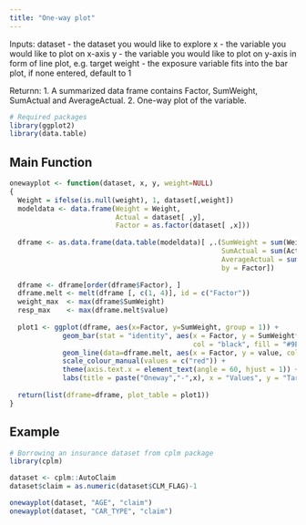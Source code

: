 ```yaml
---
title: "One-way plot"
---
```

  
Inputs:
  dataset - the dataset you would like to explore
  x - the variable you would like to plot on x-axis
  y - the variable you would like to plot on y-axis in form of line plot, e.g. target
  weight - the exposure variable fits into the bar plot, if none entered, default to 1
  
Returnn:
  1. A summarized data frame contains Factor, SumWeight, SumActual and AverageActual.
  2. One-way plot of the variable. 

```r
# Required packages
library(ggplot2)
library(data.table)
```

## Main Function

```r
onewayplot <- function(dataset, x, y, weight=NULL)
{
  Weight = ifelse(is.null(weight), 1, dataset[,weight])
  modeldata <- data.frame(Weight = Weight,
                          Actual = dataset[ ,y],
                          Factor = as.factor(dataset[ ,x]))
    
  dframe <- as.data.frame(data.table(modeldata)[ ,.(SumWeight = sum(Weight),
                                                    SumActual = sum(Actual),
                                                    AverageActual = sum(Actual)/sum(Weight)),
                                                    by = Factor])
    
  dframe <- dframe[order(dframe$Factor), ]
  dframe.melt <- melt(dframe [, c(1, 4)], id = c("Factor"))
  weight_max  <- max(dframe$SumWeight)
  resp_max    <- max(dframe.melt$value)
    
  plot1 <- ggplot(dframe, aes(x=Factor, y=SumWeight, group = 1)) +
             geom_bar(stat = "identity", aes(x = Factor, y = SumWeight*0.5*(resp_max)/(weight_max)),
                                             col = "black", fill = "#9EB9D4") +
             geom_line(data=dframe.melt, aes(x = Factor, y = value, color = variable, group = variable)) +
             scale_colour_manual(values = c("red")) +
             theme(axis.text.x = element_text(angle = 60, hjust = 1)) +
             labs(title = paste("Oneway","-",x), x = "Values", y = "Target" )
    
  return(list(dframe=dframe, plot_table = plot1))
}
```

## Example

```r
# Borrowing an insurance dataset from cplm package
library(cplm)

dataset <- cplm::AutoClaim
dataset$claim = as.numeric(dataset$CLM_FLAG)-1
```

```r
onewayplot(dataset, "AGE", "claim")
onewayplot(dataset, "CAR_TYPE", "claim")
```
